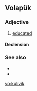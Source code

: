 ==Volapük==

===Adjective===
{{infl|vo|adjective}}

# [[educated]]

====Declension====
{{vo-decl-adj}}

===See also===
*{{l|vo|benodugölik}}
*{{l|vo|benodugoylik}}

[[vo:kulivik]]